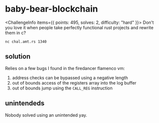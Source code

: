 
# baby-bear-blockchain

<ChallengeInfo items={{
    points: 495,
    solves: 2,
    difficulty: "hard"
}}>
Don't you love it when people take perfectly functional rust projects and rewrite them in c?

`nc chal.amt.rs 1340`
</ChallengeInfo>

## solution

Relies on a few bugs I found in the firedancer flamenco vm:
1. address checks can be bypassed using a negative length
2. out of bounds access of the registers array into the log buffer
3. out of bounds jump using the `CALL_REG` instruction

## unintendeds

Nobody solved using an unintended yay.